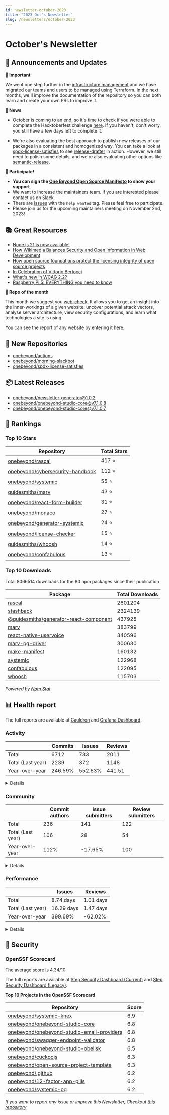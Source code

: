 ```yaml
---
id: newsletter-october-2023
title: "2023 Oct's Newsletter"
slug: /newsletters/october-2023
---
```


# October's Newsletter

## 📢 Announcements and Updates

**🚨 Important**

We went one step further in the [infrastructure management](https://github.com/onebeyond/org-infra) and we have migrated our teams and users to be managed using Terraform. In the next months, we'll improve the documentation of the repository so you can both learn and create your own PRs to improve it.

**📰 News**

- October is coming to an end, so it's time to check if you were able to complete the Hacktoberfest challenge [here](https://hacktoberfest.com/profile/). If you haven't, don't worry, you still have a few days left to complete it.

- We're also evaluating the best approach to publish new releases of our packages in a consistent and homogenized way. You can take a look at [spdx-license-satisfies](https://github.com/onebeyond/spdx-license-satisfies) to see [release-drafter](https://github.com/release-drafter/release-drafter) in action. However, we still need to polish some details, and we're also evaluating other options like [semantic-release](https://semantic-release.gitbook.io/semantic-release/).

**🙌 Participate!**
- **You can sign the [One Beyond Open Source Manifesto](/open-source-manifesto) to show your support**.
- We want to increase the maintainers team. If you are interested please contact us on Slack.
- There are [issues](https://github.com/search?q=user%3Aonebeyond+user%3Aguidesmiths+label%3A%22help+wanted%22+state%3Aopen&type=Issues&ref=advsearch&l=&l=) with the `help wanted` tag. Please feel free to participate.
- Please join us for the upcoming maintainers meeting on November 2nd, 2023!


## 📚 Great Resources

- [Node.js 21 is now available!](https://nodejs.org/en/blog/announcements/v21-release-announce)
- [How Wikimedia Balances Security and Open Information in Web Development](https://openjsf.org/blog/2023/10/05/wikimedia-case-study/)
- [How open source foundations protect the licensing integrity of open source projects](https://www.linuxfoundation.org/blog/how-open-source-foundations-protect-the-licensing-integrity-of-open-source-projects)
- [In Celebration of Vittorio Bertocci](https://auth0.com/blog/in-celebration-of-vittorio-bertocci/)
- [What's new in WCAG 2.2?](https://hidde.blog/new-in-wcag22/)
- [Raspberry Pi 5: EVERYTHING you need to know](https://www.youtube.com/watch?v=nBtOEmUqASQ)

**👀 Repo of the month**

This month we suggest you [web-check](https://github.com/Lissy93/web-check). It allows you to get an insight into the inner-workings of a given website: uncover potential attack vectors, analyse server architecture, view security configurations, and learn what technologies a site is using.

You can see the report of any website by entering it [here](https://web-check.xyz/).

## 🍿 New Repositories

- [onebeyond/actions](https://github.com/onebeyond/actions)
- [onebeyond/morning-slackbot](https://github.com/onebeyond/morning-slackbot)
- [onebeyond/spdx-license-satisfies](https://github.com/onebeyond/spdx-license-satisfies)

## 📦 Latest Releases

- [onebeyond/newsletter-generator@1.0.2](https://github.com/onebeyond/newsletter-generator/releases/tag/1.0.2)
- [onebeyond/onebeyond-studio-core@v7.1.0.8](https://github.com/onebeyond/onebeyond-studio-core/releases/tag/v7.1.0.8)
- [onebeyond/onebeyond-studio-core@v7.1.0.7](https://github.com/onebeyond/onebeyond-studio-core/releases/tag/v7.1.0.7)

## 🥇 Rankings

### Top 10 Stars

| Repository | Total Stars | 
| -- | -- |
| [onebeyond/rascal](https://github.com/onebeyond/rascal) | 417 ⭐️ |
| [onebeyond/cybersecurity-handbook](https://github.com/onebeyond/cybersecurity-handbook) | 112 ⭐️ |
| [onebeyond/systemic](https://github.com/onebeyond/systemic) | 55 ⭐️ |
| [guidesmiths/marv](https://github.com/guidesmiths/marv) | 43 ⭐️ |
| [onebeyond/react-form-builder](https://github.com/onebeyond/react-form-builder) | 31 ⭐️ |
| [onebeyond/monaco](https://github.com/onebeyond/monaco) | 27 ⭐️ |
| [onebeyond/generator-systemic](https://github.com/onebeyond/generator-systemic) | 24 ⭐️ |
| [onebeyond/license-checker](https://github.com/onebeyond/license-checker) | 15 ⭐️ |
| [guidesmiths/whoosh](https://github.com/guidesmiths/whoosh) | 14 ⭐️ |
| [onebeyond/confabulous](https://github.com/onebeyond/confabulous) | 13 ⭐️ |


### Top 10 Downloads

Total 8066514 downloads for the 80 npm packages since their publication

| Package | Total Downloads | 
| -- | -- |
| [rascal](https://www.npmjs.com/package/rascal) | 2601204 |
| [stashback](https://www.npmjs.com/package/stashback) | 2324139 |
| [@guidesmiths/generator-react-component](https://www.npmjs.com/package/@guidesmiths/generator-react-component) | 437925 |
| [marv](https://www.npmjs.com/package/marv) | 383799 |
| [react-native-uservoice](https://www.npmjs.com/package/react-native-uservoice) | 340596 |
| [marv-pg-driver](https://www.npmjs.com/package/marv-pg-driver) | 300630 |
| [make-manifest](https://www.npmjs.com/package/make-manifest) | 160132 |
| [systemic](https://www.npmjs.com/package/systemic) | 122968 |
| [confabulous](https://www.npmjs.com/package/confabulous) | 122095 |
| [whoosh](https://www.npmjs.com/package/whoosh) | 115703 |

_Powered by [Npm Stat](https://github.com/pvorb/npm-stat.com)_


## 📊 Health report

The full reports are available at [Cauldron](https://cauldron.io/project/7192) and [Grafana Dashboard](https://cauldron.io/project/7192/public-kibana).

### Activity

| | Commits | Issues |  Reviews | 
| -- | -- | -- | -- |
| Total | 6712 | 733 | 2011 |
| Total (Last year)	| 2239 | 372 | 1148 |
| Year-over-year | 246.59% | 552.63% | 441.51 |

<details>
    <summary>Details</summary>

- Commits: 409
- Lines/commit: 883.01
- Lines/commit/file: 0.69
- Issues created: 72
- Issues closed: 43
- Issues open: 219
- Pull requests created: 252
- Pull requests closed: 242
- Pull requests open: 203

</details>


### Community

| | Commit authors | Issue submitters |  Review submitters | 
| -- | -- | -- | -- |
| Total | 236 | 141 | 122 |
| Total (Last year)	| 106 | 28 | 54 |
| Year-over-year | 112% | -17.65% | 100 |

<details>
    <summary>Details</summary>

**Active People**
- Git Authors: 36
- Issue Authors: 8
- PRs Submitters: 17

**Onboarding**
- Git Authors: 7
- Issue Authors: 1
- PRs Submitters: 2

</details>


### Performance


| | Issues | Reviews | 
| -- | -- | -- |
| Total | 8.74 days | 1.01 days |
| Total (Last year)	| 16.29 days | 1.47 days |
| Year-over-year | 399.69% | -62.02% |


<details>
    <summary>Details</summary>

**Issues**
- Time Open (average): 469.41 days
- Time Open (median): 288.84 days
- Open Issues: 219

**Reviews**
- Time Open (average): 430.57 days
- Time Open (median): 318.99 days
- Open Reviews: 203

</details>


## 🔐 Security

### OpenSSF Scorecard

The average score is 4.34/10

The full reports are available at [Step Security Dashboard (Current)](https://app.stepsecurity.io/github/app/onebeyond/onebeyond/repositories) and [Step Security Dashboard (Legacy)](https://app.stepsecurity.io/github/app/onebeyond/guidesmiths/repositories).


**Top 10 Projects in the OpenSSF Scorecard**


| Repository | Score |
| -- | -- |
| [onebeyond/systemic-knex](https://github.com/onebeyond/systemic-knex) | 6.9 |
| [onebeyond/onebeyond-studio-core](https://github.com/onebeyond/onebeyond-studio-core) | 6.8 |
| [onebeyond/onebeyond-studio-email-providers](https://github.com/onebeyond/onebeyond-studio-email-providers) | 6.8 |
| [onebeyond/swagger-endpoint-validator](https://github.com/onebeyond/swagger-endpoint-validator) | 6.8 |
| [onebeyond/onebeyond-studio-obelisk](https://github.com/onebeyond/onebeyond-studio-obelisk) | 6.5 |
| [onebeyond/cuckoojs](https://github.com/onebeyond/cuckoojs) | 6.3 |
| [onebeyond/open-source-project-template](https://github.com/onebeyond/open-source-project-template) | 6.3 |
| [onebeyond/.github](https://github.com/onebeyond/.github) | 6.2 |
| [onebeyond/12-factor-app-pills](https://github.com/onebeyond/12-factor-app-pills) | 6.2 |
| [onebeyond/systemic-pg](https://github.com/onebeyond/systemic-pg) | 6.2 |

_If you want to report any issue or improve this Newsletter, Checkout [this repository](https://github.com/onebeyond/newsletter-generator)_